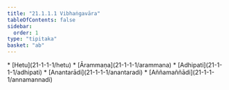 ```yaml
---
title: "21.1.1.1 Vibhaṅgavāra"
tableOfContents: false
sidebar:
  order: 1
type: "tipitaka"
basket: "ab"
---
```



<DynamicBreadcrumb />



<TableOfContents>
* [Hetu](21-1-1-1/hetu)
* [Ārammaṇa](21-1-1-1/arammana)
* [Adhipati](21-1-1-1/adhipati)
* [Anantarādi](21-1-1-1/anantaradi)
* [Aññamaññādi](21-1-1-1/annamannadi)
</TableOfContents>